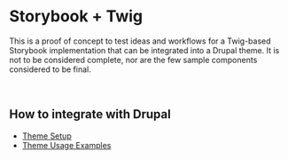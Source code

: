 <Meta title='Introduction' />

# Storybook + Twig

This is a proof of concept to test ideas and workflows for a Twig-based Storybook implementation that can be integrated into a Drupal theme. It is not to be considered complete, nor are the few sample components considered to be final.

<br />

## How to integrate with Drupal

- [Theme Setup](/story/drupal-theme-setup--page)
- [Theme Usage Examples](/story/drupal-theme-usage-examples--page)
